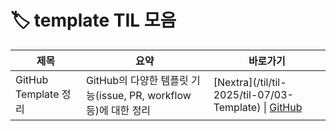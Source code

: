 # 🏷️ template TIL 모음

| 제목 | 요약 | 바로가기 |
|------|------|----------|
| GitHub Template 정리 | GitHub의 다양한 템플릿 기능(issue, PR, workflow 등)에 대한 정리 | [Nextra](/til/til- 2025/til-07/03-Template) \| [GitHub](https://github.com/MinHyeok-lee1/TIL/blob/main/2025/07/03-Template.md) |
